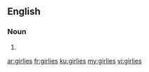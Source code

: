 ==English==

===Noun===
{{head|en|plural}}

# {{plural of|girlie|lang=en|nocat=1}}

[[ar:girlies]]
[[fr:girlies]]
[[ku:girlies]]
[[my:girlies]]
[[vi:girlies]]